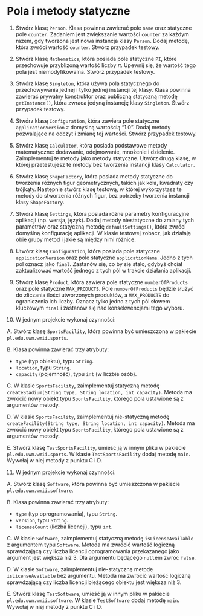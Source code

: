 # Pola i metody statyczne

1. Stwórz klasę `Person`. Klasa powinna zawierać pole `name` oraz statyczne pole `counter`. Zadaniem jest zwiększanie wartości `counter` za każdym razem, gdy tworzona jest nowa instancja klasy `Person`. Dodaj metodę, która zwróci wartość `counter`. Stwórz przypadek testowy.

2. Stwórz klasę `Mathematics`, która posiada pole statyczne `PI`, które przechowuje przybliżoną wartość liczby $\pi$. Upewnij się, że wartość tego pola jest niemodyfikowalna. Stwórz przypadek testowy.

3. Stwórz klasę `Singleton`, która używa pola statycznego do przechowywania jednej i tylko jednej instancji tej klasy. Klasa powinna zawierać prywatny konstruktor oraz publiczną statyczną metodę `getInstance()`, która zwraca jedyną instancję klasy `Singleton`. Stwórz przypadek testowy.

4. Stwórz klasę `Configuration`, która zawiera pole statyczne `applicationVersion` z domyślną wartością "1.0". Dodaj metody pozwalające na odczyt i zmianę tej wartości. Stwórz przypadek testowy.

5. Stwórz klasę `Calculator`, która posiada podstawowe metody matematyczne: dodawanie, odejmowanie, mnożenie i dzielenie. Zaimplementuj te metody jako metody statyczne. Utwórz drugą klasę, w której przetestujesz te metody bez tworzenia instancji klasy `Calculator`.

6. Stwórz klasę `ShapeFactory`, która posiada metody statyczne do tworzenia różnych figur geometrycznych, takich jak koła, kwadraty czy trójkąty. Następnie stwórz klasę testową, w której wykorzystasz te metody do stworzenia różnych figur, bez potrzeby tworzenia instancji klasy `ShapeFactory`.

7. Stwórz klasę `Settings`, która posiada różne parametry konfiguracyjne aplikacji (np. wersja, język). Dodaj metody niestatyczne do zmiany tych parametrów oraz statyczną metodę `defaultSettings()`, która zwróci domyślną konfigurację aplikacji. W klasie testowej zobacz, jak działają obie grupy metod i jakie są między nimi różnice.

8. Utwórz klasę `Configuration`, która posiada pole statyczne `applicationVersion` oraz pole statyczne `applicationName`. Jedno z tych pól oznacz jako `final`. Zastanów się, co by się stało, gdybyś chciał zaktualizować wartość jednego z tych pól w trakcie działania aplikacji.

9. Stwórz klasę `Product`, która zawiera pole statyczne `numberOfProducts` oraz pole statyczne `MAX_PRODUCTS`. Pole `numberOfProducts` będzie służyć do zliczania ilości utworzonych produktów, a `MAX_PRODUCTS` do ograniczenia ich liczby. Oznacz tylko jedno z tych pól słowem kluczowym `final` i zastanów się nad konsekwencjami tego wyboru.

10. W jednym projekcie wykonaj czynności:

A. Stwórz klasę `SportsFacility`, która powinna być umieszczona w pakiecie `pl.edu.uwm.wmii.sports`.

B. Klasa powinna zawierać trzy atrybuty:

-   `type` (typ obiektu), typu `String`.
-   `location`, typu `String`.
-   `capacity` (pojemność), typu `int` (w liczbie osób).

C. W klasie `SportsFacility`, zaimplementuj statyczną metodę `createStadium(String type, String location, int capacity)`. Metoda ma zwrócić nowy obiekt typu `SportsFacility`, którego pola ustawione są z argumentów metody.

D. W klasie `SportsFacility`, zaimplementuj nie-statyczną metodę `createFacility(String type, String location, int capacity)`. Metoda ma zwrócić nowy obiekt typu `SportsFacility`, którego pola ustawione są z argumentów metody.

E. Stwórz klasę `TestSportsFacility`, umieść ją w innym pliku w pakiecie `pl.edu.uwm.wmii.sports`. W klasie `TestSportsFacility` dodaj metodę `main`. Wywołaj w niej metody z punktu C i D.

11. W jednym projekcie wykonaj czynności:

A. Stwórz klasę `Software`, która powinna być umieszczona w pakiecie `pl.edu.uwm.wmii.software`.

B. Klasa powinna zawierać trzy atrybuty:

-   `type` (typ oprogramowania), typu `String`.
-   `version`, typu `String`.
-   `licenseCount` (liczba licencji), typu `int`.

C. W klasie `Software`, zaimplementuj statyczną metodę `isLicenseAvailable` z argumentem typu `Software`. Metoda ma zwrócić wartość logiczną sprawdzającą czy liczba licencji oprogramowania przekazanego jako argument jest większa niż 3. Dla argumentu będącego `null`em zwróć `false`.

D. W klasie `Software`, zaimplementuj nie-statyczną metodę `isLicenseAvailable` bez argumentu. Metoda ma zwrócić wartość logiczną sprawdzającą czy liczba licencji bieżącego obiektu jest większa niż 3.

E. Stwórz klasę `TestSoftware`, umieść ją w innym pliku w pakiecie `pl.edu.uwm.wmii.software`. W klasie `TestSoftware` dodaj metodę `main`. Wywołaj w niej metody z punktu C i D.
